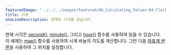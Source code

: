---
featuredImage: "../../../images/featured/06_Calculating_Values-04_Clock-thumbnail.png"
title: 시계
oneLineDescription: 현재의 시각을 얻습니다.
---

현재 시각은 <a href="https://p5js.org/reference/p5/second" target="_blank">second()</a>,
<a href="https://p5js.org/reference/p5/minute" target="_blank">minute()</a>,
그리고 <a href="https://p5js.org/reference/p5/minute" target="_blank">hour()</a> 함수를 사용하여 읽을 수 있습니다.
이 예제는 <a href="https://p5js.org/reference/p5/map" target="_blank">map()</a> 함수를 사용하여 시계 바늘의 각도를 계산합니다. 그런 다음 <a href="https://p5js.org/reference/#group-Transform" target="_blank">좌표계 변환</a>을 사용하여 그 위치를 설정합니다.
